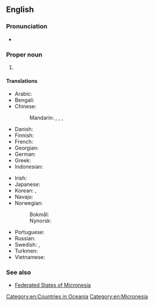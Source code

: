 ==English==

===Pronunciation===
* {{IPA|en|/ˈfɛdəˌɹeɪtɪd ˈsteɪts əv ˌmaɪkɹəˈniːʒə/}}

===Proper noun===
{{en-proper noun|head=[[federated|Federated]] [[state|States]] [[of]] [[Micronesia]]}}

# {{senseid|en|Q702}}{{n-g|The official name of [[Micronesia]].}}

====Translations====
{{trans-top|id=Q702|official name of Micronesia}}
* Arabic: {{t|ar|وِلَايَات مِيكْرونِيسِيَا الْمُتَّحِدَة|f|p|tr=wilāyāt mikrōnēsiyā l-muttaḥida}}
* Bengali: {{t+|bn|মাইক্রোনেশিয়া যুক্তরাজ্য|sc=Beng}}
* Chinese:
*: Mandarin: {{t+|cmn|密克羅尼西亞聯邦|sc=Hani}}, {{t+|cmn|密克罗尼西亚联邦|tr=Mìkèluóníxīyǎ liánbāng|sc=Hani}}, {{t|cmn|米克羅尼西亞聯邦|sc=Hani}}, {{t|cmn|米克罗尼西亚联邦|tr=Mìkèluóníxīyǎ liánbāng|sc=Hani}}
* Danish: {{t+|da|Mikronesiens Forenede Stater|p}}
* Finnish: {{t+|fi|Mikronesian liittovaltio}}
* French: {{t+|fr|États fédérés de Micronésie|m-p}}
* Georgian: {{t|ka|მიკრონეზიის ფედერაციული შტატები}}
* German: {{t+|de|Föderierte Staaten von Mikronesien|m-p}}
* Greek: {{t|el|Ομόσπονδες Πολιτείες της Μικρονησίας|f-p|sc=Grek}}
* Indonesian: {{t+|id|Federasi Mikronesia}}
{{trans-mid}}
* Irish: {{t|ga|Stáit Chónaidhme na Micrinéise|m-p}}
* Japanese: {{t+|ja|ミクロネシア連邦|sc=Jpan|tr=Mikuronesia renpō}}
* Korean: {{t+|ko|미크로네시아 연방}}, {{t+|ko|미크로네시아 연방}}
* Navajo: {{t|nv|Eʼeʼaahjí Tónteel bikáaʼgi Kéyah Yázhí dah Ndaaʼeełgo Ałhidadiidzooígíí}}
* Norwegian:
*: Bokmål: {{t|nb|Mikronesiaføderasjonen}}
*: Nynorsk: {{t+|nn|Mikronesiaføderasjonen}}
* Portuguese: {{t+|pt|Estados Federados da Micronésia|m-p}}
* Russian: {{t|ru|Федерати́вные Шта́ты Микроне́зии|m-p|tr=Federatívnyje Štáty Mikronɛ́zii}}
* Swedish: {{t+|sv|Mikronesiens federerade stater}}, {{t+|sv|Mikronesiska federationen}}
* Turkmen: {{t|tk|Mikroneziýanyň Birleşen Ştatlary}}
* Vietnamese: {{t|vi|Liên bang Micronesia}}
{{trans-bottom}}

===See also===
* [[w:Federated States of Micronesia|Federated States of Micronesia]]

[[Category:en:Countries in Oceania]]
[[Category:en:Micronesia]]